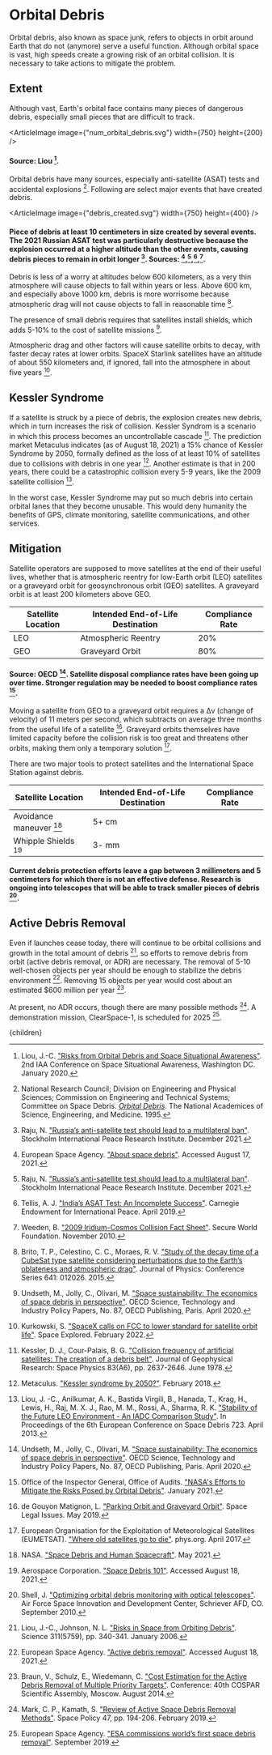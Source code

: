 


# Orbital Debris
Orbital debris, also known as space junk, refers to objects in orbit around Earth that do not (anymore) serve a useful function. Although orbital space is vast, high speeds create a growing risk of an orbital collision. It is necessary to take actions to mitigate the problem.

## Extent
Although vast, Earth's orbital face contains many pieces of dangerous debris, especially small pieces that are difficult to track.

<ArticleImage image={"num_orbital_debris.svg"} width={750} height={200} />
#### Source: Liou [^13].

Orbital debris have many sources, especially anti-satellite (ASAT) tests and accidental explosions [^18]. Following are select major events that have created debris.

<ArticleImage image={"debris_created.svg"} width={750} height={400} />
#### Piece of debris at least 10 centimeters in size created by several events. The 2021 Russian ASAT test was particularly destructive because the explosion occurred at a higher altitude than the other events, causing debris pieces to remain in orbit longer [^21]. Sources: [^7],[^21],[^26],[^28].

Debris is less of a worry at altitudes below 600 kilometers, as a very thin atmosphere will cause objects to fall within years or less. Above 600 km, and especially above 1000 km, debris is more worrisome because atmospheric drag will not cause objects to fall in reasonable time [^3].

The presence of small debris requires that satellites install shields, which adds 5-10% to the cost of satellite missions [^27].

<EndAsatTestsSolution />

Atmospheric drag and other factors will cause satellite orbits to decay, with faster decay rates at lower orbits. SpaceX Starlink satellites have an altitude of about 550 kilometers and, if ignored, fall into the atmosphere in about five years [^30].

## Kessler Syndrome
If a satellite is struck by a piece of debris, the explosion creates new debris, which in turn increases the risk of collision. Kessler Syndrom is a scenario in which this process becomes an uncontrollable cascade [^11]. The prediction market Metaculus indicates (as of August 18, 2021) a 15% chance of Kessler Syndrome by 2050, formally defined as the loss of at least 10% of satellites due to collisions with debris in one year [^16]. Another estimate is that in 200 years, there could be a catastrophic collision every 5-9 years, like the 2009 satellite collision [^12].

In the worst case, Kessler Syndrome may put so much debris into certain orbital lanes that they become unusable. This would deny humanity the benefits of GPS, climate monitoring, satellite communications, and other services.

## Mitigation
Satellite operators are supposed to move satellites at the end of their useful lives, whether that is atmospheric reentry for low-Earth orbit (LEO) satellites or a graveyard orbit for geosynchronous orbit (GEO) satellites. A graveyard orbit is at least 200 kilometers above GEO.

<div className="table-wrapper">

| Satellite Location | Intended End-of-Life Destination | Compliance Rate |
| --- | --- | --- |
| LEO | Atmospheric Reentry | 20% |
| GEO | Graveyard Orbit | 80% |

</div>

#### Source: OECD [^27]. Satellite disposal compliance rates have been going up over time. Stronger regulation may be needed to boost compliance rates [^19].

Moving a satellite from GEO to a graveyard orbit requires a Δv (change of velocity) of 11 meters per second, which subtracts on average three months from the useful life of a satellite [^5]. Graveyard orbits themselves have limited capacity before the collision risk is too great and threatens other orbits, making them only a temporary solution [^6].

There are two major tools to protect satellites and the International Space Station against debris.

<div className="table-wrapper">

| Satellite Location | Intended End-of-Life Destination | Compliance Rate |
| --- | --- | --- |
| Avoidance maneuver [^17] | 5+ cm |
| Whipple Shields [^1] | 3- mm |

</div>

#### Current debris protection efforts leave a gap between 3 millimeters and 5 centimeters for which there is not an effective defense. Research is ongoing into telescopes that will be able to track smaller pieces of debris [^24].

<OrbitalUseFeeSolution /> 
<TighterRulesOnDeorbitingSolution />

## Active Debris Removal
Even if launches cease today, there will continue to be orbital collisions and growth in the total amount of debris [^14], so efforts to remove debris from orbit (active debris removal, or ADR) are necessary. The removal of 5-10 well-chosen objects per year should be enough to stabilize the debris environment [^8]. Removing 15 objects per year would cost about an estimated $600 million per year [^2].

At present, no ADR occurs, though there are many possible methods [^15]. A demonstration mission, ClearSpace-1, is scheduled for 2025 [^9].

<ResearchActiveDebrisRemovalSolution />

[^1]: Aerospace Corporation. ["Space Debris 101"](https://aerospace.org/article/space-debris-101). Accessed August 18, 2021.

[^2]: Braun, V., Schulz, E., Wiedemann, C. ["Cost Estimation for the Active Debris Removal of Multiple Priority Targets"](https://www.researchgate.net/publication/271526167_Cost_Estimation_for_the_Active_Debris_Removal_of_Multiple_Priority_Targets). Conference: 40th COSPAR Scientific Assembly, Moscow. August 2014.

[^3]: Brito, T. P., Celestino, C. C., Moraes, R. V. ["Study of the decay time of a CubeSat type satellite considering perturbations due to the Earth’s oblateness and atmospheric drag"](https://iopscience.iop.org/article/10.1088/1742-6596/641/1/012026). Journal of Physics: Conference Series 641: 012026. 2015.

[^4]: Davis, I. ["Orbital Use Fees Stifle Developing Space Programs"](https://libraetd.lib.virginia.edu/downloads/br86b4355?filename=Davis_Ian_STS_Research_Paper.pdf). University of Virginia. April 2021.

[^5]: de Gouyon Matignon, L. ["Parking Orbit and Graveyard Orbit"](https://www.spacelegalissues.com/parking-orbit-and-graveyard-orbit/). Space Legal Issues. May 2019.

[^6]: European Organisation for the Exploitation of Meteorological Satellites (EUMETSAT). ["Where old satellites go to die"](https://phys.org/news/2017-04-satellites-die.html). phys.org. April 2017.

[^7]: European Space Agency. ["About space debris"](https://www.esa.int/Safety_Security/Space_Debris/About_space_debris). Accessed August 17, 2021.

[^8]: European Space Agency. ["Active debris removal"](https://www.esa.int/Safety_Security/Space_Debris/Active_debris_removal). Accessed August 18, 2021.

[^9]: European Space Agency. ["ESA commissions world’s first space debris removal"](https://www.esa.int/Safety_Security/Clean_Space/ESA_commissions_world_s_first_space_debris_removal). September 2019.

[^10]: European Space Agency. ["N° 26–2020: Call for Media: ESA and ClearSpace SA sign contract for world’s first debris removal mission"](https://www.esa.int/Newsroom/Press_Releases/Call_for_Media_ESA_and_ClearSpace_SA_sign_contract_for_world_s_first_debris_removal_mission). November 2020.

[^11]: Kessler, D. J., Cour-Palais, B. G. ["Collision frequency of artificial satellites: The creation of a debris belt"](https://agupubs.onlinelibrary.wiley.com/doi/abs/10.1029/JA083iA06p02637). Journal of Geophysical Research: Space Physics 83(A6), pp. 2637-2646. June 1978.

[^12]: Liou, J. -C., Anilkumar, A. K., Bastida Virgili, B., Hanada, T., Krag, H., Lewis, H., Raj, M. X. J., Rao, M. M., Rossi, A., Sharma, R. K. ["Stability of the Future LEO Environment - An IADC Comparison Study"](https://ui.adsabs.harvard.edu/abs/2013ESASP.723E...2L/abstract). In Proceedings of the 6th European Conference on Space Debris 723. April 2013.

[^13]: Liou, J.-C. ["Risks from Orbital Debris and Space Situational Awareness"](https://ntrs.nasa.gov/api/citations/20200000450/downloads/20200000450.pdf). 2nd IAA Conference on Space Situational Awareness, Washington DC. January 2020.

[^14]: Liou, J.-C., Johnson, N. L. ["Risks in Space from Orbiting Debris"](https://science.sciencemag.org/content/311/5759/340). Science 311(5759), pp. 340-341. January 2006.

[^15]: Mark, C. P., Kamath, S. ["Review of Active Space Debris Removal Methods"](https://www.sciencedirect.com/science/article/abs/pii/S0265964618300110). Space Policy 47, pp. 194-206. February 2019.

[^16]: Metaculus. ["Kessler syndrome by 2050?"](https://www.metaculus.com/questions/665/how-many-starlink-satellites-will-be-operational-in-2030/). February 2018.

[^17]: NASA. ["Space Debris and Human Spacecraft"](https://www.nasa.gov/mission_pages/station/news/orbital_debris.html). May 2021.

[^18]: National Research Council; Division on Engineering and Physical Sciences; Commission on Engineering and Technical Systems; Committee on Space Debris. [*Orbital Debris*](https://www.nap.edu/catalog/4765/orbital-debris-a-technical-assessment). The National Academices of Science, Engineering, and Medicine. 1995.

[^19]: Office of the Inspector General, Office of Audits. ["NASA's Efforts to Mitigate the Risks Posed by Orbital Debris"](https://www.oversight.gov/report/NASA/NASA%E2%80%99s-Efforts-Mitigate-Risks-Posed-Orbital-Debris). January 2021.

[^20]: Porras, D. ["Towards ASAT Test Guidelines"](https://unidir.org/publication/towards-asat-test-guidelines). United Nations Institute for Disarmament Research. May 2018.

[^21]: Raju, N. ["Russia’s anti-satellite test should lead to a multilateral ban"](https://www.sipri.org/commentary/essay/2021/russias-anti-satellite-test-should-lead-multilateral-ban). Stockholm International Peace Research Institute. December 2021.

[^22]: Rao, A., Burgess, M. G., Kaffine, D. ["Orbital-use fees could more than quadruple the value of the space industry"](https://www.pnas.org/content/117/23/12756?__cf_chl_jschl_tk__=pmd_cb630375401e06282a44bb1f2d85925a21737c2f-1628230153-0-gqNtZGzNAeKjcnBszQjO). Proceedings of the National Academy of Sciences of the United States of America 117(23), pp. 12756-12762. May 2020.

[^23]: Saunders, P. C., Lutes, C. D. ["China’s ASAT Test: Motivations and Implications"](https://apps.dtic.mil/sti/pdfs/ADA517485.pdf). National Defense University, Institute for National Strategic Studies, 260. 2007.

[^24]: Shell, J. ["Optimizing orbital debris monitoring with optical telescopes"](https://amostech.com/TechnicalPapers/2010/Systems/Shell.pdf). Air Force Space Innovation and Development Center, Schriever AFD, CO. September 2010.

[^25]: Stilwell, R. ["Orbital use fees won't solve the space debris problem"](https://www.thespacereview.com/article/3971/1). The Space Review. June 2020.

[^26]: Tellis, A. J. ["India’s ASAT Test: An Incomplete Success"](https://carnegieendowment.org/2019/04/15/india-s-asat-test-incomplete-success-pub-78884). Carnegie Endowment for International Peace. April 2019.

[^27]: Undseth, M., Jolly, C., Olivari, M. ["Space sustainability: The economics of space debris in perspective"](https://www.oecd.org/environment/space-sustainability-a339de43-en.htm). OECD Science, Technology and Industry Policy Papers, No. 87, OECD Publishing, Paris. April 2020.

[^28]: Weeden, B. ["2009 Iridium-Cosmos Collision Fact Sheet"](https://swfound.org/media/6575/swf_iridium_cosmos_collision_fact_sheet_updated_2012.pdf). Secure World Foundation. November 2010.

[^29]: Wright, D. ["Space Debris from Anti-Satellite Weapons"](https://www.ucsusa.org/sites/default/files/2019-09/debris-in-brief-factsheet.pdf). Union of Concerned Scientists. April 2008.

[^30]: Kurkowski, S. ["SpaceX calls on FCC to lower standard for satellite orbit life"](https://spaceexplored.com/2022/02/23/spacex-calls-on-fcc-to-lower-standard-for-satellite-orbit-life/). Space Explored. February 2022.

  <Article 
    focusAreaUrl={focusAreaUrl} 
    hierarchy={hierarchy} 
    site={site}
  >
    {children}
  </Article>